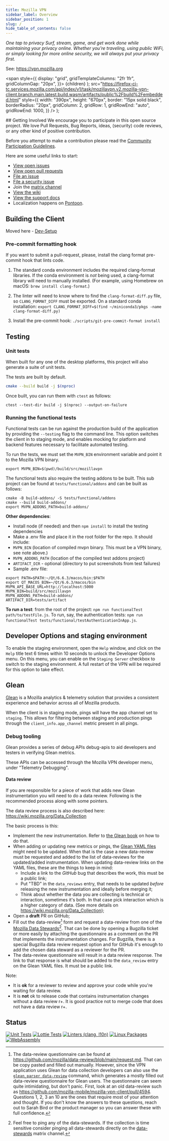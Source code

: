 ```yaml
---
title: Mozilla VPN
sidebar_label: Overview
sidebar_position: 1
slug: /
hide_table_of_contents: false
---
```




_One tap to privacy
Surf, stream, game, and get work done while maintaining your privacy online.
Whether you’re traveling, using public WiFi, or simply looking for more online
security, we will always put your privacy first._

See: https://vpn.mozilla.org

  <span
    style={{
      display: "grid",
      gridTemplateColumns: "2fr 1fr",
      gridColumnGap: "20px",
    }}>
    {children}
  </span>
);
    src="https://firefox-ci-tc.services.mozilla.com/api/index/v1/task/mozillavpn.v2.mozilla-vpn-client.branch.main.latest.build.wasm/artifacts/public%2Fbuild%2Fembedded.html"
    style={{
      width: "390px",
      height: "670px",
      border: "15px solid black",
      borderRadius: "20px",
      gridColumn: 2,
      gridRow: 1,
      gridRowEnd: "auto",
      gridRowEnd: 1000,
    }}
  />
);

<Grid>
  <div>
  ## Getting Involved
  We encourage you to participate in this open source project. We love Pull
  Requests, Bug Reports, ideas, (security) code reviews, or any other kind of
  positive contribution.

  Before you attempt to make a contribution please read the [Community
  Participation
  Guidelines](https://www.mozilla.org/en-US/about/governance/policies/participation/).

  Here are some useful links to start:

  * [View open
    issues](https://github.com/mozilla-mobile/mozilla-vpn-client/issues)
  * [View open pull
    requests](https://github.com/mozilla-mobile/mozilla-vpn-client/pulls)
  * [File an
    issue](https://github.com/mozilla-mobile/mozilla-vpn-client/issues/new/choose)
  * [File a security
    issue](https://bugzilla.mozilla.org/enter_bug.cgi?product=Mozilla%20VPN)
  * Join the [matrix
    channel](https://chat.mozilla.org/#/room/#mozilla-vpn:mozilla.org)
  * [View the wiki](https://github.com/mozilla-mobile/mozilla-vpn-client/wiki)
  * [View the support
    docs](https://support.mozilla.org/en-US/products/firefox-private-network-vpn)
  * Localization happens on
    [Pontoon](https://pontoon.mozilla.org/projects/mozilla-vpn-client/).
  </div>
  <Preview></Preview>

</Grid>



## Building the Client

Moved here - [Dev-Setup](Building/index.md)

### Pre-commit formatting hook

If you want to submit a pull-request, please, install the clang format
pre-commit hook that lints code.

1. The standard conda environment includes the required clang-format libraries.
If the conda environment is *not* being used, a clang-format library will need
to manually installed. (For example, using Homebrew on macOS:
`brew install clang-format`.)

2. The linter will need to know where to find the `clang-format-diff.py` file, so
`CLANG_FORMAT_DIFF` must be exported. On a standard conda installation:
`export CLANG_FORMAT_DIFF=$(find ~/miniconda3/pkgs -name clang-format-diff.py)`

3. Install the pre-commit hook: `./scripts/git-pre-commit-format install`

## Testing

### Unit tests

When built for any one of the desktop platforms, this project will also generate
a suite of unit tests.

The tests are built by default.

```bash
cmake --build build -j $(nproc)
```

Once built, you can run them with `ctest` as follows:

```
ctest --test-dir build -j $(nproc) --output-on-failure
```

### Running the functional tests

Functional tests can be run against the production build of the application by providing the
`--testing` flag to the command line. This option switches the client in to staging mode, and
enables mocking for platform and backend features necessary to facilitate automated testing.

To run the tests, we must set the `MVPN_BIN` environment variable and point it to the Mozilla
VPN binary.

```
export MVPN_BIN=$(pwd)/build/src/mozillavpn
```

The functional tests also require the testing addons to be built. This sub project can be found
at `tests/functional/addons` and can be built as follows:

```
cmake -B build-addons/ -S tests/functional/addons
cmake --build build-addons/
export MVPN_ADDONS_PATH=build-addons/
```

**Other dependencies**:
* Install node (if needed) and then `npm install` to install the testing
  dependencies
* Make a .env file and place it in the root folder for the repo. It should include:
 * `MVPN_BIN` (location of compiled mvpn binary. This must be a VPN binary, see note above.)
 * `MVPN_ADDONS_PATH` (location of the compiled test addons project)
 * `ARTIFACT_DIR` - optional (directory to put screenshots from test failures)
 * Sample .env file:
  ```
  export PATH=$PATH:~/Qt/6.6.3/macos/bin:$PATH
  export QT_MACOS_BIN=~/Qt/6.6.3/macos/bin
  MVPN_API_BASE_URL=http://localhost:5000
  MVPN_BIN=build/src/mozillavpn
  MVPN_ADDONS_PATH=build-addons/
  ARTIFACT_DIR=tests/artifact
  ```

**To run a test**: from the root of the project: `npm run functionalTest path/to/testFile.js`. To run, say, the authentication tests: `npm run functionalTest tests/functional/testAuthenticationInApp.js`.

## Developer Options and staging environment

To enable the staging environment, open the `Help` window, and click on the
`Help` title text 6 times within 10 seconds to unlock the Developer Options menu.
On this menu, you can enable on the `Staging Server` checkbox to switch to the
staging environment. A full restart of the VPN will be required for this option
to take effect.

## Glean

[Glean](https://docs.telemetry.mozilla.org/concepts/glean/glean.html) is a
Mozilla analytics & telemetry solution that provides a consistent
experience and behavior across all of Mozilla products.

When the client is in staging mode, pings will have the app channel set to
`staging`. This allows for filtering between staging and production pings through the
`client_info.app_channel` metric present in all pings.

[app-channel]: https://mozilla.github.io/glean/book/reference/general/initializing.html?highlight=app%20channel#gleaninitializeconfiguration

### Debug tooling

Glean provides a series of debug APIs debug-apis to aid developers and testers
in verifying Glean metrics.

These APIs can be accessed through the Mozilla VPN developer menu, under "Telemetry Debugging".

#### Data review

If you are responsible for a piece of work that adds new Glean instrumentation you will need to do a data review.
Following is the recommended process along with some pointers.

The data review process is also described here: https://wiki.mozilla.org/Data_Collection

The basic process is this:

* Implement the new instrumentation. Refer to [the Glean book](https://mozilla.github.io/glean/book/user/metrics/adding-new-metrics.html) on how to do that.
* When adding or updating new metrics or pings, the [Glean YAML files](https://github.com/mozilla-mobile/mozilla-vpn-client/tree/main/glean) might need to be updated.
  When that is the case a new data-review must be requested and added to the list of data-reviews for the updated/added instrumentation.
  When updating data-review links on the YAML files, these are the things to keep in mind:
  * Include a link to the *GitHub* bug that describes the work, this must be a public link;
  * Put "TBD" in the `data_reviews` entry, that needs to be updated *before* releasing the new instrumentation and ideally before merging it;
  * Think about whether the data you are collecting is technical or interaction, sometimes it's both. In that case pick interaction which is a higher category of data. (See more details on https://wiki.mozilla.org/Data_Collection);
* Open a **draft** PR on GitHub;
* Fill out the data-review[^1] form and request a data-review from one of the [Mozilla Data Stewards](https://wiki.mozilla.org/Data_Collection)[^2].
  That can be done by opening a Bugzilla ticket or more easily by attaching the questionnaire as a comment on the PR that implements the instrumentation changes.
  For Bugzilla, there is a special Bugzilla data review request option and for GitHub it's enough to add the chosen data steward as a reviewer for the PR.
* The data-review questionnaire will result in a data review response. The link to that response is what should be added to the `data_review` entry on the Glean YAML files.
  It must be a public link.

 Note:
 - It is **ok** for a reviewer to review and approve your code while you're waiting for data review.
 - It is **not** ok to release code that contains instrumentation changes without a data review r+. It is good practice not to merge code that does not have a data review r+.

[^1]: The data-review questionnaire can be found at https://github.com/mozilla/data-review/blob/main/request.md. That can be copy pasted and filled out manually. However,
since the VPN application uses Glean for data collection developers can also use the [`glean_parser data-review`](https://mozilla.github.io/glean_parser/) command,
which generates a mostly filled out data-review questionnaire for Glean users. The questionnaire can seem quite intimidating, but don't panic.
First, look at an old data-review such as https://github.com/mozilla-mobile/mozilla-vpn-client/pull/4594.
Questions 1, 2, 3 an 10 are the ones that require most of your attention and thought.
If you don't know the answers to these questions, reach out to Sarah Bird or the product manager so you can answer these with full confidence.
[^2]: Feel free to ping any of the data-stewards. If the collection is time sensitive consider pinging all data-stewards directly on the [data-stewards](https://matrix.to/#/#data-stewards:mozilla.org) matrix channel.

## Status

[![Unit Tests](https://github.com/mozilla-mobile/mozilla-vpn-client/actions/workflows/test_unit.yaml/badge.svg)](https://github.com/mozilla-mobile/mozilla-vpn-client/actions/workflows/test_unit.yaml)
[![Lottie Tests](https://github.com/mozilla-mobile/mozilla-vpn-client/actions/workflows/test_lottie.yaml/badge.svg)](https://github.com/mozilla-mobile/mozilla-vpn-client/actions/workflows/test_lottie.yaml)
[![Linters (clang, l10n)](https://github.com/mozilla-mobile/mozilla-vpn-client/actions/workflows/linters.yaml/badge.svg)](https://github.com/mozilla-mobile/mozilla-vpn-client/actions/workflows/linters.yaml)
[![Linux Packages](https://github.com/mozilla-mobile/mozilla-vpn-client/actions/workflows/linux.yaml/badge.svg)](https://github.com/mozilla-mobile/mozilla-vpn-client/actions/workflows/linux.yaml)
[![WebAssembly](https://github.com/mozilla-mobile/mozilla-vpn-client/actions/workflows/wasm.yaml/badge.svg)](https://github.com/mozilla-mobile/mozilla-vpn-client/actions/workflows/wasm.yaml)
